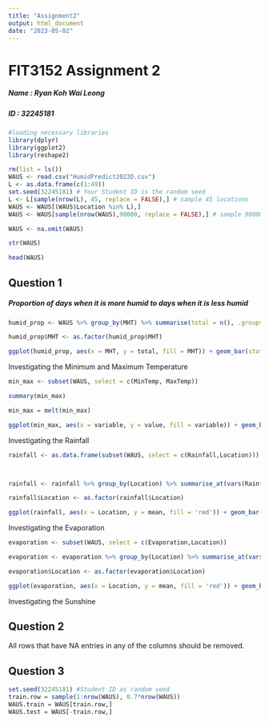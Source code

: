 ---
title: "Assignment2"
output: html_document
date: "2023-05-02"
---

# FIT3152 Assignment 2

##### Name : Ryan Koh Wai Leong

##### ID : 32245181

```{r}
#loading necessary libraries
library(dplyr)
library(ggplot2)
library(reshape2)
```

```{r}
rm(list = ls())
WAUS <- read.csv("HumidPredict2023D.csv")
L <- as.data.frame(c(1:49))
set.seed(32245181) # Your Student ID is the random seed
L <- L[sample(nrow(L), 45, replace = FALSE),] # sample 45 locations
WAUS <- WAUS[(WAUS$Location %in% L),]
WAUS <- WAUS[sample(nrow(WAUS),90000, replace = FALSE),] # sample 90000 rows
```

```{r}
WAUS <- na.omit(WAUS)
```

```{r}
str(WAUS)
```

```{r}
head(WAUS)
```

## Question 1

##### Proportion of days when it is more humid to days when it is less humid

```{r}
humid_prop <- WAUS %>% group_by(MHT) %>% summarise(total = n(), .groups  = 'drop')

humid_prop$MHT <- as.factor(humid_prop$MHT)

ggplot(humid_prop, aes(x = MHT, y = total, fill = MHT)) + geom_bar(stat = 'identity', width = 0.3) +  geom_text(aes(label=total), position=position_dodge(width=0.9), vjust=-0.25) + labs(title = 'Proportion of Days More Humid to Less Humid', x = 'Humidity', y = 'Total observations')  + scale_x_discrete(labels = c('Less Humid','More Humid')) + scale_fill_discrete(labels = c('Less Humid','More Humid'))
```

Investigating the Minimum and Maximum Temperature

```{r}
min_max <- subset(WAUS, select = c(MinTemp, MaxTemp))

summary(min_max)

min_max = melt(min_max)

ggplot(min_max, aes(x = variable, y = value, fill = variable)) + geom_boxplot(width = 0.7) 
```

Investigating the Rainfall

```{r}
rainfall <- as.data.frame(subset(WAUS, select = c(Rainfall,Location)))



rainfall <- rainfall %>% group_by(Location) %>% summarise_at(vars(Rainfall),list(mean = mean,sd = sd))

rainfall$Location <- as.factor(rainfall$Location)

ggplot(rainfall, aes(x = Location, y = mean, fill = 'red')) + geom_bar(stat = 'identity') + geom_errorbar(aes(ymin= mean, ymax=mean+sd), width=.2,position=position_dodge(.9))+ guides(fill="none") + labs(title = 'Average Rainfall by Location', y = 'Average Rainfall for the day in mm', x = 'Location')
```

Investigating the Evaporation

```{r}
evaporation <- subset(WAUS, select = c(Evaporation,Location))

evaporation <- evaporation %>% group_by(Location) %>% summarise_at(vars(Evaporation),list(mean = mean, sd = sd))

evaporation$Location <- as.factor(evaporation$Location)

ggplot(evaporation, aes(x = Location, y = mean, fill = 'red')) + geom_bar(stat = 'identity', width = 0.7) + guides(fill="none")  + geom_errorbar(aes(ymin= mean, ymax=mean+sd), width=.2,position=position_dodge(.9))
```

Investigating the Sunshine

## Question 2

All rows that have NA entries in any of the columns should be removed.

## Question 3

```{r}
set.seed(32245181) #Student ID as random seed 
train.row = sample(1:nrow(WAUS), 0.7*nrow(WAUS))
WAUS.train = WAUS[train.row,]
WAUS.test = WAUS[-train.row,]
```

## 
